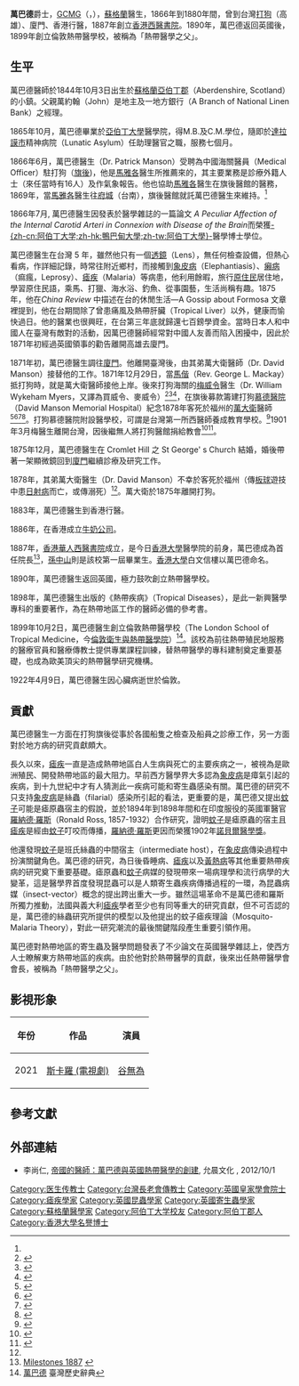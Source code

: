 {{Infobox_Scientist
| name = 萬巴德爵士<br />Sir Patrick Manson
| image = Mason Patrick 1844-1922.jpg
| image_size = 300px
| caption =
| birth_date = {{birth date|1844|10|3}}
| birth_place = {{SCO}}[[阿伯丁郡|阿伯丁郡]]{{Translink|en|Oldmeldrum
}}
| death_date = {{death date and age|1922|4|9|1844|10|3}}
| death_place = {{UK}}[[倫敦|倫敦]]
| field = [[寄生蟲學|寄生蟲學]]
| work_institution = [[香港西醫書院|香港西醫書院]]<br>{{Translink|en|Albert Dock Seamen's Hospital}}<br>[[倫敦衛生與熱帶醫學院|倫敦衛生與熱帶醫學院]]
| alma_mater = [[鴨巴甸大學|-{zh-cn:阿伯丁大学;zh-hk:鴨巴甸大學;zh-tw:阿伯丁大學}-]]
| doctoral_advisor = <!--Please insert-->
| doctoral_students = <!--Please insert-->
| known_for  = 熱帶醫學之父
| prizes = <!--Please insert-->
| religion = <!--Please insert-->
}}

'''萬巴德'''爵士，[[GCMG|GCMG]]（{{lang-en|Sir '''Patrick Manson'''，又譯'''白文信'''或'''孟生'''}}，{{bd|1844年|10月3日|1922年|4月9日|catIdx=Manson}}），[[蘇格蘭|蘇格蘭]]醫生，1866年到1880年間，曾到台灣[[打狗港|打狗]]（高雄）、廈門、香港行醫，1887年創立[[香港西醫書院|香港西醫書院]]。1890年，萬巴德返回英國後，1899年創立倫敦熱帶醫學校，被稱為「熱帶醫學之父」。

==生平==
萬巴德醫師於1844年10月3日出生於[[蘇格蘭|蘇格蘭]][[阿伯丁郡|亞伯丁郡]]（Aberdenshire, Scotland）的小鎮{{Translink|en|Oldmeldrum}}。父親萬約翰（John）是地主及一地方銀行（A Branch of National Linen Bank）之經理。

1865年10月，萬巴德畢業於[[阿伯丁大学|亞伯丁大學]]醫學院，得M.B.及C.M.學位，隨即於[[達拉謨|達拉謨市]]精神病院（Lunatic Asylum）任助理醫官之職，服務七個月。

1866年6月，萬巴德醫生（Dr. Patrick Manson）受聘為中國海關醫員（Medical Officer）駐打狗（[[旗後|旗後]])，他是[[馬雅各|馬雅各]]醫生所推薦來的，其主要業務是診療外籍人士（來任當時有16人）及作氣象報告。他也協助[[馬雅各|馬雅各]]醫生在旗後醫館的醫務，1869年，當[[馬雅各|馬雅各]]醫生往[[臺灣府城|府城]]（台南），旗後醫館就託萬巴德醫生來維持。<ref name=":0" />

1866年7月, 萬巴德醫生因發表於醫學雜誌的一篇論文 ''A Peculiar Affection of the Internal Carotid Arteri in Connexion with Disease of the Brain''而榮獲[[鴨巴甸大學|-{zh-cn:阿伯丁大学;zh-hk:鴨巴甸大學;zh-tw:阿伯丁大學}-]]醫學博士學位。

萬巴德醫生在台灣 5 年，雖然他只有一個[[透镜|透鏡]]（Lens），無任何檢查設備，但熱心看病，作詳細記錄，時常往附近鄉村，而接觸到[[象皮病|象皮病]]（Elephantiasis）、[[癩病|癩病]]（痲瘋，Leprosy）、[[瘧疾|瘧疾]]（Malaria）等病患，他利用餘暇，旅行[[臺灣原住民族|原住民]]居住地，學習原住民語，乘馬、打獵、海水浴、釣魚、從事園藝，生活尚稱有趣。1875年，他在''China Review'' 中描述在台的休閒生活—A Gossip about Formosa 文章裡提到，他在台期間除了曾患痛風及熱帶肝臟（Tropical Liver）以外，健康而愉快過日。他的醫業也很興旺，在台第三年底就歸還七百鎊學資金。當時日本人和中國人在臺灣有敵對的活動，因萬巴德醫師經常對中國人友善而陷入困擾中，因此於1871年初經過英國領事的勸告離開高雄去廈門。

1871年初，萬巴德醫生調往[[廈門|廈門]]。他離開臺灣後，由其弟萬大衛醫師（Dr. David Manson）接替他的工作。1871年12月29日，當[[馬偕|馬偕]]（Rev. George L. Mackay）抵打狗時，就是萬大衛醫師接他上岸。後來打狗海關的[[梅威令|梅威令]]醫生（Dr. William Wykeham Myers，又譯為買威令、麥威令）<ref>{{Cite book|title=西醫來華十記|last=蘇|first=精|publisher=元華文創股份有限公司|year=2019.03.13|isbn=9789577110619}}</ref><ref>{{Cite web|url=http://teach.med.ncku.edu.tw/newsletter/2003/P55.pdf|title=戰前來臺南服務過的歐美醫師|accessdate=2018-12-12|author=|date=|work=teach.med.ncku.edu.tw|publisher=}}{{Dead link|date=2020年1月 |bot=InternetArchiveBot |fix-attempted=yes }}</ref><ref>{{Cite web|url=https://www.rcseng.ac.uk/library-and-publications/library/blog/william-wykeham-myers-early-medical-education-in-china/|title=William Wykeham Myers - early medical education in China|accessdate=2018-12-12|last=sitecore\jcrew@rcseng.ac.uk|work=Royal College of Surgeons|language=en}}</ref>，在旗後募款籌建打狗[[慕德醫院|慕德醫院]]（David Manson Memorial Hospital）紀念1878年客死於福州的[[萬大衛|萬大衛]]醫師<ref name=":0">{{Cite web|url=http://www.laijohn.com/book2/110.htm|title=史話110 旗後醫務的進展|accessdate=2018-12-11|author=|date=|work=www.laijohn.com|publisher=}}</ref><ref>{{Cite web|url=https://blog.xuite.net/dr590921/twblog/126320624|title=20 世紀末 台灣西方醫學的濫觴 有一些人很值得懷念|accessdate=2018-12-11|last=許醫師 (dr590921)|work=隨意窩 Xuite日誌}}</ref><ref>{{Cite web|url=http://www.tma.tw/ltk/99530410.pdf|title=從醫界看早期台灣與歐美的交流（22）為什麼稱Dr. Patrick Manson為萬巴德醫生？---兼談來台歐美醫師的漢名及典故|accessdate=|author=|date=|publisher=|archive-url=https://web.archive.org/web/20161127074756/http://www.tma.tw/ltk/99530410.pdf|archive-date=2016-11-27|dead-url=yes}}</ref><ref>{{Cite web|url=https://forum.doctorvoice.org/viewtopic.php?p=1109905|title=醫聲論壇 • 檢視主題 - 【老仙ㄟ講古】 臺灣最早的醫學院是哪一所？120403|accessdate=2018-12-11|work=forum.doctorvoice.org}}</ref>。打狗慕德醫院附設醫學校，可謂是台灣第一所西醫師養成教育學校。<ref>{{Cite web|url=http://stm.ym.edu.tw/article/428|title=十九世紀福爾摩沙醫學教育溯源：打狗慕德醫院及其附設醫學校|accessdate=2018-12-12|author=|date=|work=stm.ym.edu.tw|publisher=}}{{Dead link|date=2020年7月 |bot=InternetArchiveBot |fix-attempted=yes }}</ref>1901年3月梅醫生離開台灣，因後繼無人將打狗醫館捐給教會<ref>{{Cite web|url=http://www.tma.tw/ltk/98520111.pdf|title=第一位來台灣服務的歐美醫師：Dr. James L. Maxwell(馬雅各)醫生|accessdate=|author=|date=|publisher=}}{{Dead link|date=2020年1月 |bot=InternetArchiveBot |fix-attempted=yes }}</ref><ref>{{Cite book|url=https://books.google.com.tw/books?id=WGhHAwAAQBAJ&pg=PA123&lpg=PA123&dq=%22%E9%B9%BF%E6%B8%AF%E5%BB%B3%22+%22%E5%BD%B0%E5%8C%96%E7%B8%A3%22&source=bl&ots=CQ0lpQ89Sm&sig=_Jq_BtZyPZMnHiLClUn16hJREgE&hl=zh-TW&sa=X&ved=2ahUKEwirpom50oTfAhXBP3AKHZEUBg0Q6AEwBXoECAkQAQ#v=onepage&q=%22%E9%B9%BF%E6%B8%AF%E5%BB%B3%22%20%22%E5%BD%B0%E5%8C%96%E7%B8%A3%22&f=false|title=被混淆的臺灣史: 1861～1949之史實不等於事實|last=駱芬美|first=|date=2014-01-17|publisher=時報文化|year=|isbn=9789571358864|location=|pages=137|language=zh-TW|chapter=|access-date=2018-12-12|archive-date=2018-12-04|archive-url=https://web.archive.org/web/20181204101905/https://books.google.com.tw/books?id=WGhHAwAAQBAJ&pg=PA123&lpg=PA123&dq=%22%E9%B9%BF%E6%B8%AF%E5%BB%B3%22+%22%E5%BD%B0%E5%8C%96%E7%B8%A3%22&source=bl&ots=CQ0lpQ89Sm&sig=_Jq_BtZyPZMnHiLClUn16hJREgE&hl=zh-TW&sa=X&ved=2ahUKEwirpom50oTfAhXBP3AKHZEUBg0Q6AEwBXoECAkQAQ#v=onepage&q=%22%E9%B9%BF%E6%B8%AF%E5%BB%B3%22%20%22%E5%BD%B0%E5%8C%96%E7%B8%A3%22&f=false|dead-url=no}}</ref>。

1875年12月，萬巴德醫生在 Cromlet Hill 之 St George' s Church 結婚，婚後帶著一架顯微鏡回到[[廈門|廈門]]繼續診療及研究工作。

1878年，其弟萬大衛醫生（Dr. David Manson）不幸於客死於福州（傳[[板球|板球]]遊技中患[[中暑|日射病]]而亡，或傳溺死）<ref name=":0" />。萬大衛於1875年離開打狗。

1883年，萬巴德醫生到香港行醫。

1886年，在香港成立[[牛奶公司|牛奶公司]]。

1887年，[[香港華人西醫書院|香港華人西醫書院]]成立，是今日[[香港大學|香港大學]]醫學院的前身，萬巴德成為首任院長<ref>[http://www.med.hku.hk/v1/about-the-faculty/ Milestones 1887] {{webarchive|url=https://web.archive.org/web/20150328161704/http://www.med.hku.hk/v1/about-the-faculty |date=2015-03-28 }}</ref>，[[孫中山|孫中山]]則是該校第一屆畢業生。[[香港大學|香港大學]]白文信樓以萬巴德命名。

1890年，萬巴德醫生返回英國，極力鼓吹創立熱帶醫學校。

1898年，萬巴德醫生出版的《熱帶疾病》（Tropical Diseases），是此一新興醫學專科的重要著作，為在熱帶地區工作的醫師必備的參考書。

1899年10月2日，萬巴德醫生創立倫敦熱帶醫學校（The London School of Tropical Medicine，今[[倫敦衛生與熱帶醫學院|倫敦衛生與熱帶醫學院]]）<ref>[http://nrch.cca.gov.tw/ccahome/website/site20/contents/013/cca220003-li-wpkbhisdict003328-0978-u.xml 萬巴德] {{webarchive|url=https://web.archive.org/web/20131112024026/http://nrch.cca.gov.tw/ccahome/website/site20/contents/013/cca220003-li-wpkbhisdict003328-0978-u.xml |date=2013-11-12 }}臺灣歷史辭典</ref>。該校為前往熱帶殖民地服務的醫療官員和醫療傳教士提供專業課程訓練，替熱帶醫學的專科建制奠定重要基礎，也成為歐美頂尖的熱帶醫學研究機構。

1922年4月9日，萬巴德醫生因心臟病逝世於倫敦。

==貢獻==
萬巴德醫生一方面在打狗旗後從事於各國船隻之檢查及船員之診療工作，另一方面對於地方病的研究貢獻頗大。

長久以來，[[瘧疾|瘧疾]]一直是造成熱帶地區白人生病與死亡的主要疾病之一，被視為是歐洲殖民、開發熱帶地區的最大阻力。早前西方醫學界大多認為[[象皮病|象皮病]]是瘴氣引起的疾病，到十九世紀中才有人猜測此一疾病可能和寄生蟲感染有關。萬巴德的研究不只支持[[象皮病|象皮病]]是絲蟲（filarial）感染所引起的看法，更重要的是，萬巴德又提出[[蚊子|蚊子]]可能是瘧原蟲宿主的假說，並於1894年到1898年間和在印度服役的英國軍醫官[[羅納德·羅斯|羅納德·羅斯]]（Ronald Ross, 1857-1932）合作研究，證明[[蚊子|蚊子]]是瘧原蟲的宿主且[[瘧疾|瘧疾]]是經由[[蚊子|蚊子]]叮咬而傳播，[[羅納德·羅斯|羅納德·羅斯]]更因而榮獲1902年[[諾貝爾醫學獎|諾貝爾醫學獎]]。

他還發現[[蚊子|蚊子]]是班氏絲蟲的中間宿主（intermediate host），在[[象皮病|象皮病]]傳染過程中扮演關鍵角色。萬巴德的研究，為日後昏睡病、[[瘧疾|瘧疾]]以及[[黃熱病|黃熱病]]等其他重要熱帶疾病的研究奠下重要基礎。瘧原蟲和[[蚊子|蚊子]]病媒的發現帶來一場病理學和流行病學的大變革，這是醫學界首度發現昆蟲可以是人類寄生蟲疾病傳播過程的一環，為昆蟲病媒（insect-vector）概念的提出跨出重大一步。雖然這場革命不是萬巴德和羅斯所獨力推動，法國與義大利[[瘧疾|瘧疾]]學者至少也有同等重大的研究貢獻，但不可否認的是，萬巴德的絲蟲研究所提供的模型以及他提出的蚊子瘧疾理論（Mosquito-Malaria Theory），對此一研究潮流的最後關鍵階段產生重要引領作用。

萬巴德對熱帶地區的寄生蟲及醫學問題發表了不少論文在英國醫學雜誌上，使西方人士瞭解東方熱帶地區的疾病。由於他對於熱帶醫學的貢獻，後來出任熱帶醫學會會長，被稱為「熱帶醫學之父」。
==影視形象==
{| class="wikitable"
|-
! 年份 !! 作品 !! 演員
|-
| 2021 || [[斯卡羅_(電視劇)|斯卡羅 (電視劇)]] || [[谷無為|谷無為]]
|}

==參考文獻==
<div class="references-small">
<references></references>
</div>

==外部連結==
* 李尚仁, [http://www.kingstone.com.tw/book/book_page.asp?kmcode=2014120043555 帝國的醫師：萬巴德與英國熱帶醫學的創建], 允晨文化 , 2012/10/1

{{Authority control}}

{{DEFAULTSORT:Manson, Patrick}}
[[Category:医生传教士|Category:医生传教士]]
[[Category:台灣長老會傳教士|Category:台灣長老會傳教士]]
[[Category:英國皇家學會院士|Category:英國皇家學會院士]]
[[Category:瘧疾學家|Category:瘧疾學家]]
[[Category:英國昆蟲學家|Category:英國昆蟲學家]]
[[Category:英國寄生蟲學家|Category:英國寄生蟲學家]]
[[Category:蘇格蘭醫學家|Category:蘇格蘭醫學家]]
[[Category:阿伯丁大学校友|Category:阿伯丁大学校友]]
[[Category:阿伯丁郡人|Category:阿伯丁郡人]]
[[Category:香港大學名譽博士|Category:香港大學名譽博士]]